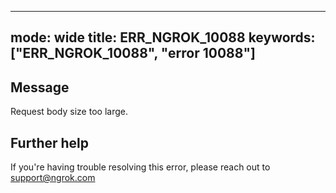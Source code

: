 
---
mode: wide
title: ERR_NGROK_10088
keywords: ["ERR_NGROK_10088", "error 10088"]
---

## Message
Request body size too large.




## Further help
If you're having trouble resolving this error, please reach out to [support@ngrok.com](mailto:support@ngrok.com?subject=Help%20with%20ERR_NGROK_10088)

